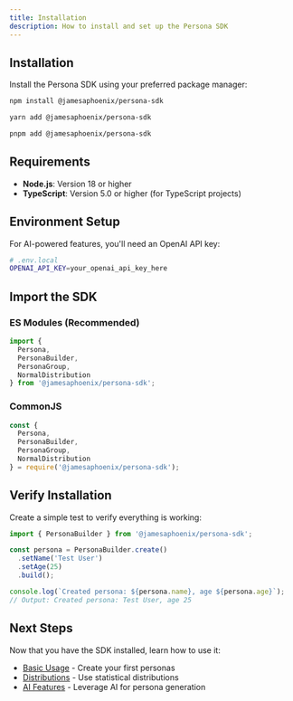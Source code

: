 ```yaml
---
title: Installation
description: How to install and set up the Persona SDK
---
```


## Installation

Install the Persona SDK using your preferred package manager:

```bash
npm install @jamesaphoenix/persona-sdk
```

```bash
yarn add @jamesaphoenix/persona-sdk
```

```bash
pnpm add @jamesaphoenix/persona-sdk
```

## Requirements

- **Node.js**: Version 18 or higher
- **TypeScript**: Version 5.0 or higher (for TypeScript projects)

## Environment Setup

For AI-powered features, you'll need an OpenAI API key:

```bash
# .env.local
OPENAI_API_KEY=your_openai_api_key_here
```

## Import the SDK

### ES Modules (Recommended)

```typescript
import { 
  Persona, 
  PersonaBuilder, 
  PersonaGroup,
  NormalDistribution 
} from '@jamesaphoenix/persona-sdk';
```

### CommonJS

```javascript
const { 
  Persona, 
  PersonaBuilder, 
  PersonaGroup,
  NormalDistribution 
} = require('@jamesaphoenix/persona-sdk');
```

## Verify Installation

Create a simple test to verify everything is working:

```typescript
import { PersonaBuilder } from '@jamesaphoenix/persona-sdk';

const persona = PersonaBuilder.create()
  .setName('Test User')
  .setAge(25)
  .build();

console.log(`Created persona: ${persona.name}, age ${persona.age}`);
// Output: Created persona: Test User, age 25
```

## Next Steps

Now that you have the SDK installed, learn how to use it:

- [Basic Usage](/docs/basic-usage) - Create your first personas
- [Distributions](/docs/distributions) - Use statistical distributions
- [AI Features](/docs/ai-features) - Leverage AI for persona generation